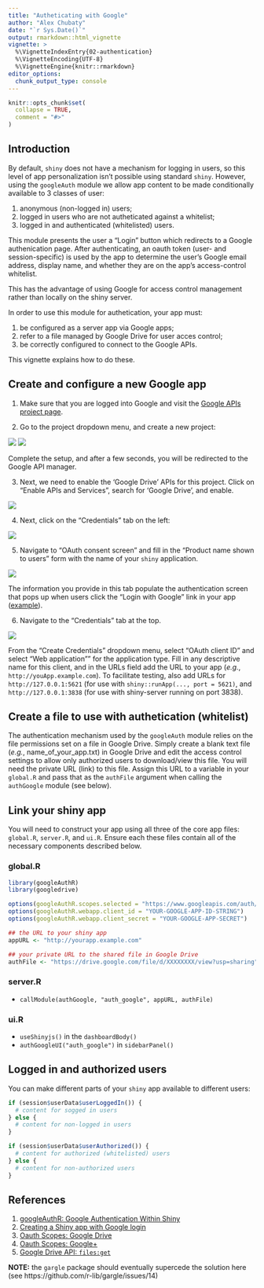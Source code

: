 ```yaml
---
title: "Autheticating with Google"
author: "Alex Chubaty"
date: "`r Sys.Date()`"
output: rmarkdown::html_vignette
vignette: >
  %\VignetteIndexEntry{02-authentication}
  %\VignetteEncoding{UTF-8}
  %\VignetteEngine{knitr::rmarkdown}
editor_options: 
  chunk_output_type: console
---
```


```r
knitr::opts_chunk$set(
  collapse = TRUE,
  comment = "#>"
)
```

## Introduction

By default, `shiny` does not have a mechanism for logging in users, so this level of app personalization isn't possible using standard `shiny`.
However, using the `googleAuth` module we allow app content to be made conditionally available to 3 classes of user:

1. anonymous (non-logged in) users;
2. logged in users who are not autheticated against a whitelist;
3. logged in and authenticated (whitelisted) users.

This module presents the user a "Login" button which redirects to a Google authenication page.
After authenticating, an oauth token (user- and session-specific) is used by the app to determine the user's Google email address, display name, and whether they are on the app's access-control whitelist.

This has the advantage of using Google for access control management rather than locally on the shiny server.

In order to use this module for authetication, your app must:

1. be configured as a server app via Google apps;
2. refer to a file managed by Google Drive for user acces control;
3. be correctly configured to connect to the Google APIs.

This vignette explains how to do these.

## Create and configure a new Google app

1. Make sure that you are logged into Google and visit the [Google APIs project page](https://console.developers.google.com/apis/dashboard).

2. Go to the project dropdown menu, and create a new project:

  ![](google-api-dashboard-create1.png)
  ![](google-api-dashboard-create2.png)

  Complete the setup, and after a few seconds, you will be redirected to the Google API manager.

3. Next, we need to enable the 'Google Drive' APIs for this project.
  Click on "Enable APIs and Services", search for 'Google Drive', and enable.
  
  ![](google-api-dashboard-enable1.png)

4. Next, click on the "Credentials" tab on the left:

  ![](google-api-dashboard-credentials.png)

5. Navigate to "OAuth consent screen" and fill in the "Product name shown to users" form with the name of your `shiny` application.

  ![](google-api-dashboard-credentials-oauth.png)
  
  The information you provide in this tab populate the authentication screen that pops up when users click the "Login with Google" link in your app ([example](https://developers.google.com/accounts/images/OAuth2Consent.png)).

6. Navigate to the "Credentials" tab at the top.

  ![](google-api-dashboard-credentials2.png)

  From the "Create Credentials" dropdown menu, select "OAuth client ID" and select "Web application"" for the application type.
  Fill in any descriptive name for this client, and in the URLs field add the URL to your app (*e.g.*, `http://youApp.example.com`).
  To facilitate testing, also add URLs for `http://127.0.0.1:5621` (for use with `shiny::runApp(..., port = 5621)`, and `http://127.0.0.1:3838` (for use with shiny-server running on port 3838).

## Create a file to use with authetication (whitelist)

The authentication mechanism used by the `googleAuth` module relies on the file permissions set on a file in Google Drive.
Simply create a blank text file (*e.g.*, name_of_your_app.txt) in Google Drive and edit the access control settings to allow only authorized users to download/view this file.
You will need the private URL (link) to this file.
Assign this URL to a variable in your `global.R` and pass that as the `authFile` argument when calling the `authGoogle` module (see below).

## Link your shiny app

You will need to construct your app using all three of the core app files: `global.R`, `server.R`, and `ui.R`.
Ensure each these files contain all of the necessary components described below.

### global.R

```r
library(googleAuthR)
library(googledrive)

options(googleAuthR.scopes.selected = "https://www.googleapis.com/auth/drive.readonly")
options(googleAuthR.webapp.client_id = "YOUR-GOOGLE-APP-ID-STRING")
options(googleAuthR.webapp.client_secret = "YOUR-GOOGLE-APP-SECRET")

## the URL to your shiny app
appURL <- "http://yourapp.example.com"

## your private URL to the shared file in Google Drive
authFile <- "https://drive.google.com/file/d/XXXXXXXX/view?usp=sharing"
```

### server.R

- `callModule(authGoogle, "auth_google", appURL, authFile)`

### ui.R

- `useShinyjs()` in the `dashboardBody()`
- `authGoogleUI("auth_google")` in `sidebarPanel()`

## Logged in and authorized users

You can make different parts of your `shiny` app available to different users:

```r
if (session$userData$userLoggedIn()) {
  # content for sogged in users
} else {
  # content for non-logged in users
}
```

```r
if (session$userData$userAuthorized()) {
  # content for authorized (whitelisted) users
} else {
  # content for non-authorized users
}
```

## References

1. [googleAuthR: Google Authentication Within Shiny](https://cran.r-project.org/web/packages/googleAuthR/vignettes/google-authentication-types.html#Authentication within Shiny)
2. [Creating a Shiny app with Google login](https://lesliemyint.wordpress.com/2017/01/01/creating-a-shiny-app-with-google-login/)
3. [Oauth Scopes: Google Drive](https://developers.google.com/identity/protocols/googlescopes#drivev3)
4. [Oauth Scopes: Google+](https://developers.google.com/identity/protocols/googlescopes#plusv1)
5. [Google Drive API: `files:get`](https://developers.google.com/drive/v3/reference/files/get)

**NOTE:** the `gargle` package should eventually supercede the solution here (see https://github.com/r-lib/gargle/issues/14)
